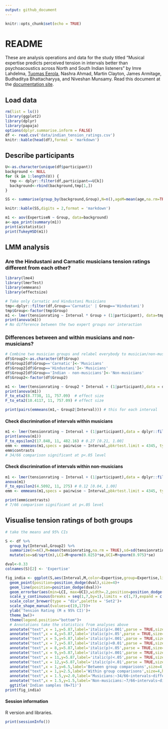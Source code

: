 ```yaml
---
output: github_document
---
```


```r
knitr::opts_chunk$set(echo = TRUE)
```

# README

These are analysis operations and data for the study titled "Musical expertise predicts perceived tension in intervals better than psychoacoustics across North and South Indian listeners" by Imre Lahdelma, [Tuomas Eerola](https://tuomaseerola.github.io/), Nashra Ahmad, Martin Clayton, James Armitage, Budhaditya Bhattacharyya, and Niveshan Munsamy. Read this document at the [documentation site](https://tuomaseerola.github.io/interval_tension/).

## Load data

```r
rm(list = ls())
library(ggplot2)
library(dplyr)
library(papaja)
options(dplyr.summarise.inform = FALSE)
df <- read.csv('data/indian_tension_ratings.csv')
knitr::kable(head(df),format = 'markdown')
```

## Describe participants

```r
U<-as.character(unique(df$participant))
background <- NULL
for (k in 1:length(U)) {
  tmp <- dplyr::filter(df,participant==U[k])
  background<-rbind(background,tmp[1,])
}

SS <- summarise(group_by(background,Group),N=n(),ageM=mean(age,na.rm=TRUE),ageSE=sd(age,na.rm=TRUE)/sqrt(n()),expertiseM=mean(ExpertiseN,na.rm=TRUE),expertiseSE=sd(ExpertiseN,na.rm=TRUE)/sqrt(n()),female=sum(gender=='Female')/n()*100)

knitr::kable(SS,digits = 2,format = 'markdown')

m1 <- aov(ExpertiseN ~ Group, data=background)
a<-apa_print(summary(m1))
print(a$statistic)
print(TukeyHSD(m1))
```

## LMM analysis

### Are the Hindustani and Carnatic musicians tension ratings different from each other?

```r
library(lme4)
library(lmerTest)
library(emmeans)
library(effectsize)

# Take only Carnatic and Hindustani Musicians
tmp<-dplyr::filter(df,Group=='Carnatic' | Group=='Hindustani')
tmp$Group<-factor(tmp$Group)
m1 <- lmer(tensionrating ~ Interval * Group + (1|participant), data=tmp)
print(anova(m1))
# No difference between the two expert groups nor interaction
```

### Differences between and within musicians and non-musicians?

```r
# Combine two musician groups and relabel everybody to musician/non-musician
df$Group2<-as.character(df$Group)
df$Group2[df$Group=='Carnatic']<-'Musicians'
df$Group2[df$Group=='Hindustani']<-'Musicians'
df$Group2[df$Group=='Indian - non-musicians']<-'Non-musicians'
df$Group2<-factor(df$Group2)

m1 <- lmer(tensionrating ~ Group2 * Interval + (1|participant),data = df)
print(anova(m1))
F_to_eta2(8.7738, 11, 757.09)  # effect size
F_to_eta2(10.4117, 11, 757.09) # effect size

print(pairs(emmeans(m1,~ Group2|Interval))) # this for each interval
```

#### Check discrimination of intervals within musicians

```r
m1 <- lmer(tensionrating ~ Interval + (1|participant),data = dplyr::filter(df,Group2=='Musicians'))
print(anova(m1))
F_to_epsilon2(17.848, 11, 482.16) # 0.27 [0.21, 1.00]
emm <- emmeans(m1,specs = pairwise ~ Interval,pbkrtest.limit = 4345, type = "response")
emm$contrasts
# 34/66 comparison significant at p<.05 level
```

#### Check discrimination of intervals within non-musicians

```r
m1 <- lmer(tensionrating ~ Interval + (1|participant),data = dplyr::filter(df,Group2=='Non-musicians'))
anova(m1)
F_to_epsilon2(4.5092, 11, 275) # 0.12 [0.04, 1.00]
emm <- emmeans(m1,specs = pairwise ~ Interval,pbkrtest.limit = 4345, type = "response")

print(emm$contrasts)
# 7/66 comparison significant at p<.05 level
```


## Visualise tension ratings of both groups


```r
# take the means and 95% CIs

S <- df %>%
  group_by(Interval,Group2) %>%
  summarize(n=n(),M=mean(tensionrating,na.rm = TRUE),sd=sd(tensionrating,na.rm = TRUE)) %>%
  mutate(se=sd/sqrt(n),LCI=M+qnorm(0.025)*se,UCI=M+qnorm(0.975)*se)

dval<-0.33
colnames(S)[2] <- 'Expertise'

fig_india <- ggplot(S,aes(Interval,M,color=Expertise,group=Expertise,linestyle=Expertise,shape=Expertise))+
  geom_point(position=position_dodge(dval),size=4)+
  geom_line(position=position_dodge(dval))+
  geom_errorbar(aes(min=LCI, max=UCI),width=.2,position=position_dodge(dval)) +
  scale_y_continuous(breaks = seq(1,7,by=1),limits = c(1,7),expand = c(0.005,0.005))+
  scale_color_brewer(type = "div",palette = 'Set2')+
  scale_shape_manual(values=c(19,17))+  
  ylab('Tension Rating (M ± 95% CI)')+
  theme_bw()+
  theme(legend.position="bottom")+
  # Annotations take the statistics from analyses above
  annotate("text",x = 1,y=5.87,label='italic(p)<.001',parse = TRUE,size=3)+
  annotate("text",x = 4,y=5.87,label='italic(p)<.05',parse = TRUE,size=3)+
  annotate("text",x = 5,y=5.87,label='italic(p)<.001',parse = TRUE,size=3)+
  annotate("text",x = 7,y=5.87,label='italic(p)<0.01',parse = TRUE,size=3)+
  annotate("text",x = 8,y=5.87,label='italic(p)<.05',parse = TRUE,size=3)+
  annotate("text",x = 9,y=5.87,label='italic(p)<.001',parse = TRUE,size=3)+
  annotate("text",x = 11,y=5.87,label='italic(p)<.05',parse = TRUE,size=3)+
  annotate("text",x = 12,y=5.87,label='italic(p)<.01',parse = TRUE,size=3)+
  annotate("text",x = 1,y=6.5,label='Between group comparisons',size=4,hjust=0)+
  annotate("text",x = 1,y=2.5,label='Within group comparisons',size=4,hjust=0)+
  annotate("text",x = 1.5,y=2.0,label='Musicians:~34/66~intervals~differ~at~italic(p)<.05',color=RColorBrewer::brewer.pal(3, 'Set2')[1],size=3,hjust=0,parse=TRUE)+
  annotate("text",x = 1.5,y=1.5,label='Non-musicians:~7/66~intervals~differ~at~italic(p)<.05',color=RColorBrewer::brewer.pal(3, 'Set2')[2],size=3,hjust=0,parse=TRUE)+
  ggtitle('Indian samples (N=71)')
print(fig_india)

```

#### Session information

R version and libraries.

```r
print(sessionInfo())
```


